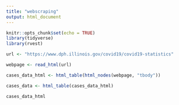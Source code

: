 ```yaml
---
title: "webscraping"
output: html_document
---
```


```r
knitr::opts_chunk$set(echo = TRUE)
library(tidyverse)
library(rvest)
```

```r
url <- "https://www.dph.illinois.gov/covid19/covid19-statistics"

webpage <- read_html(url)

cases_data_html <- html_table(html_nodes(webpage, "tbody"))

cases_data <- html_table(cases_data_html)
```

```r
cases_data_html

```


